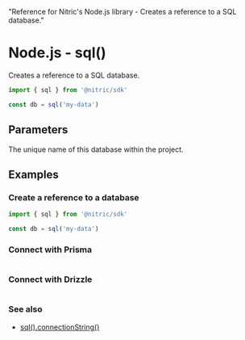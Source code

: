   "Reference for Nitric's Node.js library - Creates a reference to a SQL database."

# Node.js - sql()

Creates a reference to a SQL database.

```javascript
import { sql } from '@nitric/sdk'

const db = sql('my-data')
```

## Parameters

<Properties>
  <Property name="name" required type="string">
    The unique name of this database within the project.
  </Property>
</Properties>

## Examples

### Create a reference to a database

```javascript
import { sql } from '@nitric/sdk'

const db = sql('my-data')
```

### Connect with Prisma

```javascript file=<rootDir>/src/assets/snippets/sql-prisma-snippet.js

```

### Connect with Drizzle

```javascript file=<rootDir>/src/assets/snippets/sql-drizzle-snippet.js

```

### See also

- [sql().connectionString()](./sql-connection-string)
